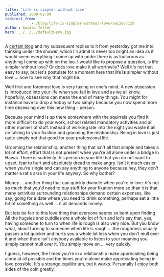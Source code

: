 ```yaml
---
title: 'Life is simpler without love'
published: 2008-02-08
redirect_from: 
            - /blog/life-is-simpler-without-love/swizec/129
author: Swizec Teller
hero: ../../../defaultHero.jpg
---
```

A [certain blog](http://morska.blog.siol.net/2008/02/07/koliko-partnerjev-imeti-ali-zakaj-ne-varam-vec/) and my subsequent replies to it from yesterday got me into thinking under the shower, which I'll admit is never too bright an idea as it would seem everything I come up with under there is as ludicrous as anything I come up with on the loo. I would like to propose a question, is life simpler without love? Or does love make it all worthwile? Well it's not that easy to say, but let's postulate for a moment here that life **is** simpler without love ... now to see why that might be.

Well first and foremost love is very taxing on one's mind. A new obsession is introduced into your life when you fall in love and as we all know, hopefully, obsessions can mean the end of many things. You might for instance have to drop a hobby or two simply because you now spend more time obsessing over this new thing - person.

Because your mind is up there somewhere with the squirrels you find it more difficult to do your work, school related mandatory activities and all other manner of stuff. Instead of working late into the night you waste it all on talking to your fixation and grooming the relationship. Being in love is just quite simply not that good for your professional life.

Grooming the relationship, another thing that isn't all that simple and takes a lot of effort, effort that is not present when you're all alone under a bridge in Hawai. There is suddenly this person in your life that you do not want to upset, fear to hurt and absolutely dread to make angry. Isn't it much easier when you're single and can say anything to anyone because hey, they don't matter a rat's arse in your life anyway. So why bother?

Money ... another thing that can quickly dwindle when you're in love. it's not so much that you'd need to buy stuff for your fixation more so than it is that many activities surrounding relationships demand certain expenses, like say, going for a date where you need to drink something, perhaps eat a little bit of something as well ... it all demands money.

But lets be fair to this love thing that everyone seems so bent upon finding. All the hugsies and cuddlies _are_ a whole lot of fun and let's say that, yes, having someone to turn to when life is rough is also very nice. But you know what, about turning to someone when life is rough ... the roughness usually passes a lot quicker and hurts you a whole lot less when you don't mull over it and when there isn't anybody available to listen to your moaning you simply cannot mull over it. You simply move on ... very quickly.

I guess, however, the times you're in a relationship make appreciating being alone at all possible and the times you're alone make appreciating being in love possible. It's a strange equilibrium, but it works. Personally I enjoy both sides of the coin greatly.